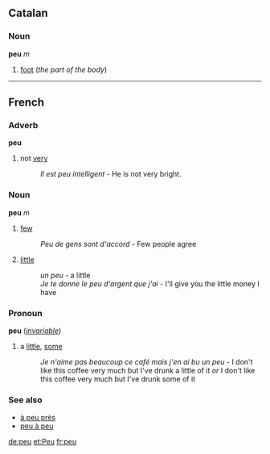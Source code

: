==Catalan==
===Noun===
'''peu''' ''m''

#[[foot]] (''the part of the body'')

----
==French==
===Adverb===
'''peu'''

#not [[very]]
#:''Il est peu intelligent'' - He is not very bright.

===Noun===
'''peu''' ''m''

#[[few]]
#:''Peu de gens sont d'accord'' - Few people agree
#[[little]]
#:''un peu'' - a little
#:''Je te donne le peu d'argent que j'ai'' - I'll give you the little money I have

===Pronoun===
'''peu''' (''[[invariable]]'')

#a [[little]], [[some]]
#:''Je n'aime pas beaucoup ce café mais j'en ai bu un peu'' - I don't like this coffee very much but I've drunk a little of it ''or'' I don't like this coffee very much but I've drunk some of it

===See also===
*[[à peu près]]
*[[peu à peu]]

[[de:peu]]
[[et:Peu]]
[[fr:peu]]